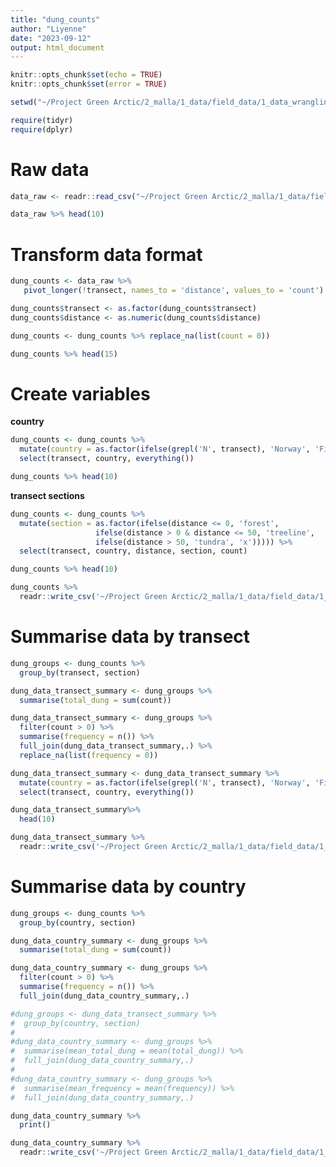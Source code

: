 ```yaml
---
title: "dung_counts"
author: "Liyenne"
date: "2023-09-12"
output: html_document
---
```


```r
knitr::opts_chunk$set(echo = TRUE)
knitr::opts_chunk$set(error = TRUE)
```

```r
setwd("~/Project Green Arctic/2_malla/1_data/field_data/1_data_wrangling") 

require(tidyr)
require(dplyr)
```

# Raw data
```r
data_raw <- readr::read_csv("~/Project Green Arctic/2_malla/1_data/field_data/1_data_wrangling/2_input/dung_count_data_raw.csv")

data_raw %>% head(10)
```

# Transform data format
```r
dung_counts <- data_raw %>% 
   pivot_longer(!transect, names_to = 'distance', values_to = 'count') 

dung_counts$transect <- as.factor(dung_counts$transect)
dung_counts$distance <- as.numeric(dung_counts$distance)

dung_counts <- dung_counts %>% replace_na(list(count = 0))

dung_counts %>% head(15)
```

# Create variables
**country**
```r
dung_counts <- dung_counts %>% 
  mutate(country = as.factor(ifelse(grepl('N', transect), 'Norway', 'Finland'))) %>%
  select(transect, country, everything())

dung_counts %>% head(10)
```

**transect sections**
```r
dung_counts <- dung_counts %>% 
  mutate(section = as.factor(ifelse(distance <= 0, 'forest', 
                   ifelse(distance > 0 & distance <= 50, 'treeline', 
                   ifelse(distance > 50, 'tundra', 'x'))))) %>%
  select(transect, country, distance, section, count)

dung_counts %>% head(10)
```

```r
dung_counts %>%
  readr::write_csv('~/Project Green Arctic/2_malla/1_data/field_data/1_data_wrangling/3_output/dung_count_data.csv')
```

# Summarise data by transect
```r
dung_groups <- dung_counts %>% 
  group_by(transect, section) 

dung_data_transect_summary <- dung_groups %>%
  summarise(total_dung = sum(count))

dung_data_transect_summary <- dung_groups %>%
  filter(count > 0) %>%
  summarise(frequency = n()) %>%
  full_join(dung_data_transect_summary,.) %>%
  replace_na(list(frequency = 0))

dung_data_transect_summary <- dung_data_transect_summary %>% 
  mutate(country = as.factor(ifelse(grepl('N', transect), 'Norway', 'Finland'))) %>%
  select(transect, country, everything())

dung_data_transect_summary%>%
  head(10)
```

```r
dung_data_transect_summary %>%
  readr::write_csv('~/Project Green Arctic/2_malla/1_data/field_data/1_data_wrangling/3_output/dung_data_transect_summary.csv')
```

# Summarise data by country
```r
dung_groups <- dung_counts %>% 
  group_by(country, section) 

dung_data_country_summary <- dung_groups %>%
  summarise(total_dung = sum(count))

dung_data_country_summary <- dung_groups %>%
  filter(count > 0) %>%
  summarise(frequency = n()) %>%
  full_join(dung_data_country_summary,.)

#dung_groups <- dung_data_transect_summary %>% 
#  group_by(country, section) 
#
#dung_data_country_summary <- dung_groups %>%
#  summarise(mean_total_dung = mean(total_dung)) %>%
#  full_join(dung_data_country_summary,.)
#
#dung_data_country_summary <- dung_groups %>%
#  summarise(mean_frequency = mean(frequency)) %>%
#  full_join(dung_data_country_summary,.)

dung_data_country_summary %>%
  print()
```

```r
dung_data_country_summary %>%
  readr::write_csv('~/Project Green Arctic/2_malla/1_data/field_data/1_data_wrangling/3_output/dung_data_country_summary.csv')
```
